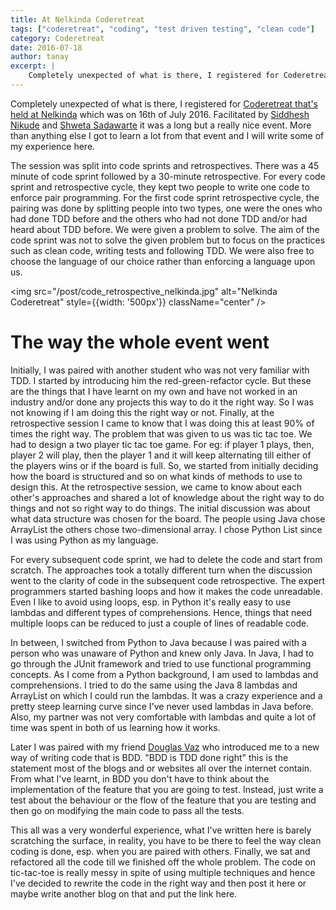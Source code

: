 ```yaml
---
title: At Nelkinda Coderetreat
tags: ["coderetreat", "coding", "test driven testing", "clean code"]
category: Coderetreat
date: 2016-07-18
author: tanay
excerpt: |
    Completely unexpected of what is there, I registered for Coderetreat that's held at Nelkinda which was on 16th of July 2016. Facilitated by Siddhesh Nikude and Shweta Sadawarte it was a long but a really nice event. More than anything else I got to learn a lot from that event and I will write some of my experience here.
---
```


Completely unexpected of what is there, I registered for [Coderetreat
that's held at
Nelkinda](http://nelkinda.com/events/2016-07-16-4th-Nelkinda-Coderetreat)
which was on 16th of July 2016. Facilitated by [Siddhesh
Nikude](https://twitter.com/SiddheshNikude) and [Shweta
Sadawarte](https://twitter.com/ShwetaSadawarte) it was a long but a
really nice event. More than anything else I got to learn a lot from
that event and I will write some of my experience here.

The session was split into code sprints and retrospectives. There was a
45 minute of code sprint followed by a 30-minute retrospective. For
every code sprint and retrospective cycle, they kept two people to write
one code to enforce pair programming. For the first code sprint
retrospective cycle, the pairing was done by splitting people into two
types, one were the ones who had done TDD before and the others who had
not done TDD and/or had heard about TDD before. We were given a problem
to solve. The aim of the code sprint was not to solve the given problem
but to focus on the practices such as clean code, writing tests and
following TDD. We were also free to choose the language of our choice
rather than enforcing a language upon us.

<img src="/post/code_retrospective_nelkinda.jpg" alt="Nelkinda Coderetreat" style={{width: '500px'}} className="center" />

# The way the whole event went

Initially, I was paired with another student who was not very familiar
with TDD. I started by introducing him the red-green-refactor cycle. But
these are the things that I have learnt on my own and have not worked in
an industry and/or done any projects this way to do it the right way. So
I was not knowing if I am doing this the right way or not. Finally, at
the retrospective session I came to know that I was doing this at least
90% of times the right way. The problem that was given to us was tic tac
toe. We had to design a two player tic tac toe game. For eg: if player 1
plays, then, player 2 will play, then the player 1 and it will keep
alternating till either of the players wins or if the board is full. So,
we started from initially deciding how the board is structured and so on
what kinds of methods to use to design this. At the retrospective
session, we came to know about each other's approaches and shared a lot
of knowledge about the right way to do things and not so right way to do
things. The initial discussion was about what data structure was chosen
for the board. The people using Java chose ArrayList the others chose
two-dimensional array. I chose Python List since I was using Python as
my language.

For every subsequent code sprint, we had to delete the code and start
from scratch. The approaches took a totally different turn when the
discussion went to the clarity of code in the subsequent code
retrospective. The expert programmers started bashing loops and how it
makes the code unreadable. Even I like to avoid using loops, esp. in
Python it's really easy to use lambdas and different types of
comprehensions. Hence, things that need multiple loops can be reduced to
just a couple of lines of readable code.

In between, I switched from Python to Java because I was paired with a
person who was unaware of Python and knew only Java. In Java, I had to
go through the JUnit framework and tried to use functional programming
concepts. As I come from a Python background, I am used to lambdas and
comprehensions. I tried to do the same using the Java 8 lambdas and
ArrayList on which I could run the lambdas. It was a crazy experience
and a pretty steep learning curve since I've never used lambdas in Java
before. Also, my partner was not very comfortable with lambdas and quite
a lot of time was spent in both of us learning how it works.

Later I was paired with my friend [Douglas
Vaz](https://twitter.com/Mistcrafter) who introduced me to a new way of
writing code that is BDD. "BDD is TDD done right" this is the statement
most of the blogs and or websites all over the internet contain. From
what I've learnt, in BDD you don't have to think about the
implementation of the feature that you are going to test. Instead, just
write a test about the behaviour or the flow of the feature that you are
testing and then go on modifying the main code to pass all the tests.

This all was a very wonderful experience, what I've written here is
barely scratching the surface, in reality, you have to be there to feel
the way clean coding is done, esp. when you are paired with others.
Finally, we sat and refactored all the code till we finished off the
whole problem. The code on tic-tac-toe is really messy in spite of using
multiple techniques and hence I've decided to rewrite the code in the
right way and then post it here or maybe write another blog on that and
put the link here.


<script src="https://giscus.app/client.js"
    data-repo="tanayseven/tanayseven.github.io"
    data-repo-id="MDEwOlJlcG9zaXRvcnkyOTAyNjM1OA=="
    data-category="General"
    data-category-id="DIC_kwDOAbroNs4COT7e"
    data-mapping="pathname"
    data-reactions-enabled="1"
    data-emit-metadata="1"
    data-input-position="top"
    data-theme="dark"
    data-lang="en"
    data-loading="lazy"
    crossOrigin="anonymous"
    async>
</script>
